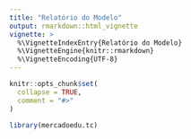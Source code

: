 ```yaml
---
title: "Relatório do Modelo"
output: rmarkdown::html_vignette
vignette: >
  %\VignetteIndexEntry{Relatório do Modelo}
  %\VignetteEngine{knitr::rmarkdown}
  %\VignetteEncoding{UTF-8}
---
```


```r
knitr::opts_chunk$set(
  collapse = TRUE,
  comment = "#>"
)
```

```r
library(mercadoedu.tc)
```
